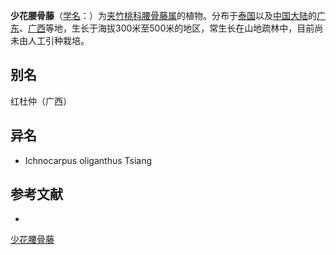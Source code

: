 {{Speciesbox
| name = 少花腰骨藤
| status = 
| status_system = 
| image = 
| genus = Ichnocarpus
| species = oliganthus
| authority = [[蒋英_(植物学家)|Tsiang]]
}}

'''少花腰骨藤'''（[[学名|学名]]：{{lang|la|''Ichnocarpus oliganthus''}}）为[[夹竹桃科|夹竹桃科]][[腰骨藤属|腰骨藤属]]的植物。分布于[[泰国|泰国]]以及[[中国大陆|中国大陆]]的[[广东|广东]]、[[广西|广西]]等地，生长于海拔300米至500米的地区，常生长在山地疏林中，目前尚未由人工引种栽培。

== 别名 ==
红杜仲（广西）

== 异名 ==
* Ichnocarpus oliganthus Tsiang

== 参考文献 ==
<div class="references-small">
* {{cite web| url =http://www.bioinfo.cn/db05/KmzwSpecies.php?action=view&id=503| title =少花腰骨藤| work =《中国高等植物数据库全库》| publisher =中国科学院微生物研究所| author =昆明植物研究所| accessdate =2009-02-21| deadurl =yes| archiveurl =https://web.archive.org/web/20160305104914/http://www.bioinfo.cn/db05/KmzwSpecies.php?action=view&id=503| archivedate =2016-03-05}}
</div>
{{Taxonbar|from=Q11037073}}

[[Category:腰骨藤属|少花腰骨藤]]


{{植物小作品}}